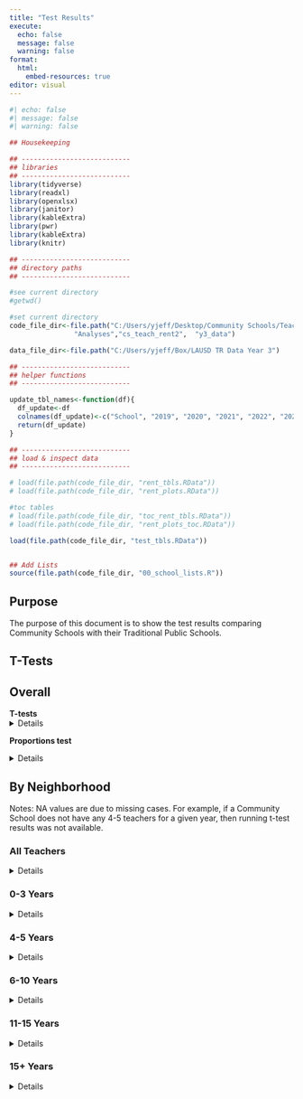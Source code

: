 ```yaml
---
title: "Test Results"
execute:
  echo: false
  message: false
  warning: false
format: 
  html:
    embed-resources: true
editor: visual
---
```


```r
#| echo: false
#| message: false
#| warning: false

## Housekeeping

## ---------------------------
## libraries
## ---------------------------
library(tidyverse)
library(readxl)
library(openxlsx)
library(janitor)
library(kableExtra)
library(pwr)
library(kableExtra)
library(knitr)

## ---------------------------
## directory paths
## ---------------------------

#see current directory
#getwd()

#set current directory
code_file_dir<-file.path("C:/Users/yjeff/Desktop/Community Schools/Teacher Retention Data",
                "Analyses","cs_teach_rent2",  "y3_data")

data_file_dir<-file.path("C:/Users/yjeff/Box/LAUSD TR Data Year 3")

## ---------------------------
## helper functions
## ---------------------------

update_tbl_names<-function(df){
  df_update<-df
  colnames(df_update)<-c("School", "2019", "2020", "2021", "2022", "2023")
  return(df_update)
}

## ---------------------------
## load & inspect data
## ---------------------------

# load(file.path(code_file_dir, "rent_tbls.RData"))
# load(file.path(code_file_dir, "rent_plots.RData"))

#toc tables
# load(file.path(code_file_dir, "toc_rent_tbls.RData"))
# load(file.path(code_file_dir, "rent_plots_toc.RData"))

load(file.path(code_file_dir, "test_tbls.RData"))


## Add Lists
source(file.path(code_file_dir, "00_school_lists.R"))


```

## Purpose

The purpose of this document is to show the test results comparing Community Schools with their Traditional Public Schools.

## T-Tests

## Overall

**T-tests**
<details>
```r

t_test<-full_sample_test %>% mutate(
  veteran_status = "all teachers"
) %>% select(veteran_status, everything()) %>% 
  select(-c(conf_low, conf_high, statistic))
  

t_test2<-overall_t_test_df %>%
  filter(type == "overall", version == "original_5") %>% 
  select(-c(conf_low, conf_high, statistic, type, version)) #%>% 

t_test<-rbind(t_test, t_test2)

rownames(t_test)<-NULL  

colnames(t_test)<-c("Veteran Status",
                    "CS", "TS",
                    "Diff.", "p-value", "df")

t_test %>% kable()
```
</details>

**Proportions test**

<details>

::: panel-tabset

#### Overall
```r

pr_test<-prop_test[["overall"]] %>% 
  select(-c(conf_low, conf_high, statistic, parameter))

pr_test<-pr_test %>% select(year, estimate_school1, estimate_school2,
                            diff, p_value)

colnames(pr_test)<-c("Year", "CS", "TS", "Diff.",  "P-value")

pr_test %>% kable()

```

#### 0-3 Years
```r

pr_test<-prop_test[["0-3 years"]] %>% 
  select(-c(conf_low, conf_high, statistic, parameter))

colnames(pr_test)<-c("Year", "CS", "TS", "P-value")

pr_test %>% kable()

```

#### 4-5 Years
```r

pr_test<-prop_test[["4-5 years"]] %>% 
  select(-c(conf_low, conf_high, statistic, parameter))

pr_test<-pr_test %>% select(year, estimate_school1, estimate_school2,
                            diff, p_value)

colnames(pr_test)<-c("Year", "CS", "TS", "Diff.",  "P-value")

pr_test %>% kable()

```

#### 6-10 Years
```r

pr_test<-prop_test[["6-10 years"]] %>% 
  select(-c(conf_low, conf_high, statistic, parameter))

pr_test<-pr_test %>% select(year, estimate_school1, estimate_school2,
                            diff, p_value)

colnames(pr_test)<-c("Year", "CS", "TS", "Diff.",  "P-value")

pr_test %>% kable()

```

#### 11-15 Years
```r

pr_test<-prop_test[["11-15 years"]] %>% 
  select(-c(conf_low, conf_high, statistic, parameter))

pr_test<-pr_test %>% select(year, estimate_school1, estimate_school2,
                            diff, p_value)

colnames(pr_test)<-c("Year", "CS", "TS", "Diff.",  "P-value")

pr_test %>% kable()

```

#### 15+ Years
```r

pr_test<-prop_test[["15+ years"]] %>% 
  select(-c(conf_low, conf_high, statistic, parameter))

pr_test<-pr_test %>% select(year, estimate_school1, estimate_school2,
                            diff, p_value)

colnames(pr_test)<-c("Year", "CS", "TS", "Diff.",  "P-value")

pr_test %>% kable()

```

::: 

</details>



## By Neighborhood

Notes: NA values are due to missing cases. For example, if a Community School does not have any 4-5 teachers for a given year, then running t-test results was not available.


### All Teachers
<details>
::: panel-tabset

#### Full

```r

t_test<-combined_t_test %>% 
  select(-c(conf_low, conf_high, statistic)) 

colnames(t_test)<-c('Neighborhood',"CS", "TS",
                    "Diff.", "p-value", "df")

t_test %>% kable()
```

#### Curated

```r

t_test<-combined_t_test %>% 
  select(-c(conf_low, conf_high, statistic)) 

colnames(t_test)<-c('Neighborhood',"CS", "TS",
                    "Diff.", "p-value", "df")

t_test<-t_test %>% 
  filter(`p-value`< 0.05) 

t_test %>% kable()
```

::: 
</details>

### 0-3 Years

<details>
::: panel-tabset

#### Full
```r

t_test<-combined_t_test_veteran[["original_5"]][["0-3 years"]] %>% 
  select(-c(conf_low, conf_high, statistic)) 

colnames(t_test)<-c('Neighborhood',"CS", "TS",
                    "Diff.", "p-value", "df")

t_test %>% kable()

```

#### Curated
```r

t_test<-combined_t_test_veteran[["original_5"]][["0-3 years"]] %>% 
  select(-c(conf_low, conf_high, statistic)) 

colnames(t_test)<-c('Neighborhood',"CS", "TS",
                    "Diff.", "p-value", "df")

t_test<-t_test %>% 
  filter(`p-value`< 0.05) 

t_test %>% kable()
```

:::
</details>

### 4-5 Years

<details>
::: panel-tabset
#### All
```r

t_test<-combined_t_test_veteran[["original_5"]][["4-5 years"]] %>% 
  select(-c(conf_low, conf_high, statistic)) 

colnames(t_test)<-c('Neighborhood',"CS", "TS",
                    "Diff.", "p-value", "df")

t_test %>% kable()

```

#### Curated
```r

t_test<-combined_t_test_veteran[["original_5"]][["4-5 years"]] %>% 
  select(-c(conf_low, conf_high, statistic)) 

colnames(t_test)<-c('Neighborhood',"CS", "TS",
                    "Diff.", "p-value", "df")

t_test<-t_test %>% 
  filter(`p-value`< 0.05) 

t_test %>% kable()
```
:::
</details>


### 6-10 Years

<details>
::: panel-tabset
#### All

```r

t_test<-combined_t_test_veteran[["original_5"]][["6-10 years"]] %>% 
  select(-c(conf_low, conf_high, statistic)) 

colnames(t_test)<-c('Neighborhood',"CS", "TS",
                    "Diff.", "p-value", "df")

t_test %>% kable()

```


#### Curated

```r

t_test<-combined_t_test_veteran[["original_5"]][["6-10 years"]] %>% 
  select(-c(conf_low, conf_high, statistic)) 

colnames(t_test)<-c('Neighborhood',"CS", "TS",
                    "Diff.", "p-value", "df")

t_test<-t_test %>% 
  filter(`p-value`< 0.05) 

t_test %>% kable()
```
:::

</details>

### 11-15 Years

<details>
::: panel-tabset
#### Full

```r

t_test<-combined_t_test_veteran[["original_5"]][["11-15 years"]] %>% 
  select(-c(conf_low, conf_high, statistic)) 

colnames(t_test)<-c('Neighborhood',"CS", "TS",
                    "Diff.", "p-value", "df")

t_test %>% kable()

```

#### Curated
```r

t_test<-combined_t_test_veteran[["original_5"]][["11-15 years"]] %>% 
  select(-c(conf_low, conf_high, statistic)) 

colnames(t_test)<-c('Neighborhood',"CS", "TS",
                    "Diff.", "p-value", "df")

t_test<-t_test %>% 
  filter(`p-value`< 0.05) 

t_test %>% kable()
```
:::

</details>

### 15+ Years

<details>
::: panel-tabset
#### Full

```r

t_test<-combined_t_test_veteran[["original_5"]][["15+ years"]] %>% 
  select(-c(conf_low, conf_high, statistic)) 

colnames(t_test)<-c('Neighborhood',"CS", "TS",
                    "Diff.", "p-value", "df")

t_test %>% kable()

```

#### Curated

```r

t_test<-combined_t_test_veteran[["original_5"]][["15+ years"]] %>% 
  select(-c(conf_low, conf_high, statistic)) 

colnames(t_test)<-c('Neighborhood',"CS", "TS",
                    "Diff.", "p-value", "df")

t_test<-t_test %>% 
  filter(`p-value`< 0.05) 

t_test %>% kable()
```
:::

</details>


